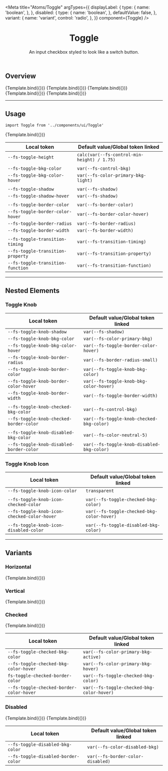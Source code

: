 

<Meta
  title="Atoms/Toggle"
  argTypes={{
    displayLabel: {
      type: {
        name: 'boolean',
      },
    },
    disabled: {
      type: {
        name: 'boolean',
      },
      defaultValue: false,
    },
    variant: {
      name: 'variant',
      control: 'radio',
    },
  }}
  component={Toggle}
/>


<header>

# Toggle

An input checkbox styled to look like a switch button.

</header>

## Overview

<Canvas>
  <Story
    name="overview-vertical"
    args={{
      id: 'overview-toggle-vertical',
      label: 'Label',
      variant: 'vertical',
    }}
  >
    {Template.bind({})}
  </Story>
  <Story
    name="overview-default"
    args={{
      id: 'overview-toggle-default',
      label: 'Label',
    }}
  >
    {Template.bind({})}
  </Story>
  <Story
    name="overview-checked"
    args={{
      id: 'overview-toggle-checked',
      label: 'Label',
      checked: true,
    }}
  >
    {Template.bind({})}
  </Story>
  <Story
    name="overview-disabled"
    args={{
      id: 'overview-toggle-disabled',
      label: 'Label',
      disabled: true,
    }}
  >
    {Template.bind({})}
  </Story>
  <Story
    name="overview-disabled-checked"
    args={{
      id: 'overview-toggle-disabled-checked',
      label: 'Label',
      disabled: true,
      checked: true,
    }}
  >
    {Template.bind({})}
  </Story>
</Canvas>

---

## Usage

`import Toggle from '../components/ui/Toggle'`

<Canvas>
  <Story
    name="default"
    args={{
      id: 'toggle-default',
      label: 'Label',
    }}
  >
    {Template.bind({})}
  </Story>
</Canvas>

<ArgsTable story="default" />

<table
  style={{
    width: '100%',
  }}
>
  <thead>
    <tr>
      <th>Local token</th>
      <th>Default value/Global token linked</th>
    </tr>
  </thead>
  <tbody>
    <tr>
      <td>
        <code>--fs-toggle-height</code>
      </td>
      <td>
        <code>calc(var(--fs-control-min-height) / 1.75)</code>
      </td>
    </tr>
    <tr>
      <td></td>
      <td></td>
    </tr>
    <tr>
      <td>
        <code>--fs-toggle-bkg-color</code>
      </td>
      <td>
        <div style={{ backgroundColor: 'var(--fs-control-bkg)' }} />
        <code>var(--fs-control-bkg)</code>
      </td>
    </tr>
    <tr>
      <td>
        <code>--fs-toggle-bkg-color-hover</code>
      </td>
      <td>
        <div style={{ backgroundColor: 'var(--fs-color-primary-bkg-light)' }} />
        <code>var(--fs-color-primary-bkg-light)</code>
      </td>
    </tr>
    <tr>
      <td></td>
      <td></td>
    </tr>
    <tr>
      <td>
        <code>--fs-toggle-shadow</code>
      </td>
      <td>
        <code>var(--fs-shadow)</code>
      </td>
    </tr>
    <tr>
      <td>
        <code>--fs-toggle-shadow-hover</code>
      </td>
      <td>
        <code>var(--fs-shadow)</code>
      </td>
    </tr>
    <tr>
      <td></td>
      <td></td>
    </tr>
    <tr>
      <td>
        <code>--fs-toggle-border-color</code>
      </td>
      <td>
        <div style={{ backgroundColor: 'var(--fs-border-color)' }} />
        <code>var(--fs-border-color)</code>
      </td>
    </tr>
    <tr>
      <td>
        <code>--fs-toggle-border-color-hover</code>
      </td>
      <td>
        <div style={{ backgroundColor: 'var(--fs-border-color-hover)' }} />
        <code>var(--fs-border-color-hover)</code>
      </td>
    </tr>
    <tr>
      <td>
        <code>--fs-toggle-border-radius</code>
      </td>
      <td>
        <code>var(--fs-border-radius)</code>
      </td>
    </tr>
    <tr>
      <td>
        <code>--fs-toggle-border-width</code>
      </td>
      <td>
        <code>var(--fs-border-width)</code>
      </td>
    </tr>
    <tr>
      <td></td>
      <td></td>
    </tr>
    <tr>
      <td>
        <code>--fs-toggle-transition-timing</code>
      </td>
      <td>
        <code>var(--fs-transition-timing)</code>
      </td>
    </tr>
    <tr>
      <td>
        <code>--fs-toggle-transition-property</code>
      </td>
      <td>
        <code>var(--fs-transition-property)</code>
      </td>
    </tr>
    <tr>
      <td>
        <code>--fs-toggle-transition-function</code>
      </td>
      <td>
        <code>var(--fs-transition-function)</code>
      </td>
    </tr>
  </tbody>
</table>

---

## Nested Elements

### Toggle Knob

<table
  style={{
    width: '100%',
  }}
>
  <thead>
    <tr>
      <th>Local token</th>
      <th>Default value/Global token linked</th>
    </tr>
  </thead>
  <tbody>
    <tr>
      <td>
        <code>--fs-toggle-knob-shadow</code>
      </td>
      <td>
        <code>var(--fs-shadow)</code>
      </td>
    </tr>
    <tr>
      <td>
        <code>--fs-toggle-knob-bkg-color</code>
      </td>
      <td>
        <div style={{ backgroundColor: 'var(--fs-color-primary-bkg)' }} />
        <code>var(--fs-color-primary-bkg)</code>
      </td>
    </tr>
    <tr>
      <td>
        <code>--fs-toggle-knob-bkg-color-hover</code>
      </td>
      <td>
        <div style={{ backgroundColor: 'var(--fs-border-color-hover)' }} />
        <code>var(--fs-toggle-border-color-hover)</code>
      </td>
    </tr>
    <tr>
      <td>
        <code>--fs-toggle-knob-border-radius</code>
      </td>
      <td>
        <code>var(--fs-border-radius-small)</code>
      </td>
    </tr>
    <tr>
      <td>
        <code>--fs-toggle-knob-border-color</code>
      </td>
      <td>
        <div style={{ backgroundColor: 'var(--fs-color-primary-bkg)' }} />
        <code>var(--fs-toggle-knob-bkg-color)</code>
      </td>
    </tr>
    <tr>
      <td>
        <code>--fs-toggle-knob-border-color-hover</code>
      </td>
      <td>
        <div style={{ backgroundColor: 'var(--fs-border-color-hover)' }} />
        <code>var(--fs-toggle-knob-bkg-color-hover)</code>
      </td>
    </tr>
    <tr>
      <td>
        <code>--fs-toggle-knob-border-width</code>
      </td>
      <td>
        <code>var(--fs-toggle-border-width)</code>
      </td>
    </tr>
    <tr>
      <td></td>
      <td></td>
    </tr>
    <tr>
      <td>
        <code>--fs-toggle-knob-checked-bkg-color</code>
      </td>
      <td>
        <div style={{ backgroundColor: 'var(--fs-control-bkg)' }} />
        <code>var(--fs-control-bkg)</code>
      </td>
    </tr>
    <tr>
      <td>
        <code>--fs-toggle-knob-checked-border-color</code>
      </td>
      <td>
        <div style={{ backgroundColor: 'var(--fs-control-bkg)' }} />
        <code>var(--fs-toggle-knob-checked-bkg-color)</code>
      </td>
    </tr>
    <tr>
      <td></td>
      <td></td>
    </tr>
    <tr>
      <td>
        <code>--fs-toggle-knob-disabled-bkg-color</code>
      </td>
      <td>
        <div
          style={{
            backgroundColor: 'var(--fs-color-neutral-5)',
          }}
        />
        <code>var(--fs-color-neutral-5)</code>
      </td>
    </tr>
    <tr>
      <td>
        <code>--fs-toggle-knob-disabled-border-color</code>
      </td>
      <td>
        <div
          style={{
            backgroundColor: 'var(--fs-color-neutral-5)',
          }}
        />
        <code>var(--fs-toggle-knob-disabled-bkg-color)</code>
      </td>
    </tr>
  </tbody>
</table>

### Toggle Knob Icon

<table
  style={{
    width: '100%',
  }}
>
  <thead>
    <tr>
      <th>Local token</th>
      <th>Default value/Global token linked</th>
    </tr>
  </thead>
  <tbody>
    <tr>
      <td>
        <code>--fs-toggle-knob-icon-color</code>
      </td>
      <td>
        <code>transparent</code>
      </td>
    </tr>
    <tr>
      <td></td>
      <td></td>
    </tr>
    <tr>
      <td>
        <code>--fs-toggle-knob-icon-checked-color</code>
      </td>
      <td>
        <div
          style={{ backgroundColor: 'var(--fs-color-primary-bkg-active)' }}
        />
        <code>var(--fs-toggle-checked-bkg-color)</code>
      </td>
    </tr>
    <tr>
      <td>
        <code>--fs-toggle-knob-icon-checked-color-hover</code>
      </td>
      <td>
        <div
          style={{
            backgroundColor: 'var(--fs-color-primary-bkg-hover)',
          }}
        />
        <code>var(--fs-toggle-checked-bkg-color-hover)</code>
      </td>
    </tr>
    <tr>
      <td></td>
      <td></td>
    </tr>
    <tr>
      <td>
        <code>--fs-toggle-knob-icon-disabled-color</code>
      </td>
      <td>
        <div
          style={{
            backgroundColor: 'var(--fs-color-disabled-bkg)',
          }}
        />
        <code>var(--fs-toggle-disabled-bkg-color)</code>
      </td>
    </tr>
  </tbody>
</table>

---

## Variants

### Horizontal

<Canvas>
  <Story
    name="horizontal"
    args={{
      id: 'toggle-horizontal',
      label: 'Label',
    }}
  >
    {Template.bind({})}
  </Story>
</Canvas>

### Vertical

<Canvas>
  <Story
    name="vertical"
    args={{
      id: 'toggle-vertical',
      label: 'Label',
      variant: 'vertical',
    }}
  >
    {Template.bind({})}
  </Story>
</Canvas>

### Checked

<Canvas>
  <Story
    name="checked"
    args={{
      id: 'toggle-checked',
      label: 'Label',
      checked: true,
    }}
  >
    {Template.bind({})}
  </Story>
</Canvas>

<table
  style={{
    width: '100%',
  }}
>
  <thead>
    <tr>
      <th>Local token</th>
      <th>Default value/Global token linked</th>
    </tr>
  </thead>
  <tbody>
    <tr>
      <td>
        <code>--fs-toggle-checked-bkg-color</code>
      </td>
      <td>
        <div
          style={{ backgroundColor: 'var(--fs-color-primary-bkg-active)' }}
        />
        <code>var(--fs-color-primary-bkg-active)</code>
      </td>
    </tr>
    <tr>
      <td>
        <code>--fs-toggle-checked-bkg-color-hover</code>
      </td>
      <td>
        <div style={{ backgroundColor: 'var(--fs-color-primary-bkg-hover)' }} />
        <code>var(--fs-color-primary-bkg-hover)</code>
      </td>
    </tr>
    <tr>
      <td>
        <code>fs-toggle-checked-border-color</code>
      </td>
      <td>
        <div style={{ backgroundColor: 'var(--fs-color-primary-bkg-active' }} />
        <code>var(--fs-toggle-checked-bkg-color)</code>
    </tr>
    <tr>
      <td>
        <code>--fs-toggle-checked-border-color-hover</code>
      </td>
      <td>
        <div style={{ backgroundColor: 'var(--fs-color-primary-bkg-hover' }} />
        <code>var(--fs-toggle-checked-bkg-color-hover)</code>
      </td>
    </tr>
  </tbody>
</table>

### Disabled

<Canvas>
  <Story
    name="disabled"
    args={{
      id: 'toggle-disabled',
      label: 'Label',
      disabled: true,
    }}
  >
    {Template.bind({})}
  </Story>
  <Story
    name="disabled-checked"
    args={{
      id: 'toggle-disabled-checked',
      label: 'Label',
      disabled: true,
      checked: true,
    }}
  >
    {Template.bind({})}
  </Story>
</Canvas>

<table
  style={{
    width: '100%',
  }}
>
  <thead>
    <tr>
      <th>Local token</th>
      <th>Default value/Global token linked</th>
    </tr>
  </thead>
  <tbody>
    <tr>
      <td>
        <code>--fs-toggle-disabled-bkg-color</code>
      </td>
      <td>
        <div style={{ backgroundColor: 'var(--fs-color-disabled-bkg)' }} />
        <code>var(--fs-color-disabled-bkg)</code>
      </td>
    </tr>
    <tr>
      <td>
        <code>--fs-toggle-disabled-border-color</code>
      </td>
      <td>
        <div style={{ backgroundColor: 'var(--fs-border-color-disabled)' }} />
        <code>var(--fs-border-color-disabled)</code>
      </td>
    </tr>
  </tbody>
</table>
